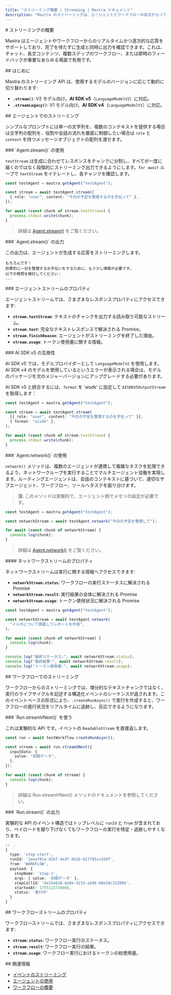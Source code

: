 ```yaml
---
title: "ストリーミング概要 | Streaming | Mastra ドキュメント"
description: "Mastra のストリーミングは、エージェントとワークフローの双方からリアルタイムで逐次的に応答を返し、AI 生成コンテンツの生成過程に合わせて即時にフィードバックを提供します。"
---
```


<div id="streaming-overview">
  # ストリーミングの概要
</div>

Mastra はエージェントやワークフローからのリアルタイムかつ逐次的な応答をサポートしており、完了を待たずに生成と同時に出力を確認できます。これは、チャット、長文コンテンツ、複数ステップのワークフロー、または即時のフィードバックが重要なあらゆる場面で有用です。

<div id="getting-started">
  ## はじめに
</div>

Mastra のストリーミング API は、使用するモデルのバージョンに応じて動的に切り替わります:

- **`.stream()`**: V2 モデル向け。**AI SDK v5**（`LanguageModelV2`）に対応。
- **`.streamLegacy()`**: V1 モデル向け。**AI SDK v4**（`LanguageModelV1`）に対応。

<div id="streaming-with-agents">
  ## エージェントでのストリーミング
</div>

シンプルなプロンプトには単一の文字列を、複数のコンテキストを提供する場合は文字列の配列を、役割や会話の流れを厳密に制御したい場合は `role` と `content` を持つメッセージオブジェクトの配列を渡せます。

<div id="using-agentstream">
  ### `Agent.stream()` の使用
</div>

`textStream` は生成に合わせてレスポンスをチャンクに分割し、すべてが一度に届くのではなく段階的にストリーミング出力できるようにします。`for await` ループで `textStream` をイテレートし、各チャンクを確認します。

```typescript {3,7} showLineNumbers copy
const testAgent = mastra.getAgent("testAgent");

const stream = await testAgent.stream([
  { role: "user", content: "今日の予定を整理するのを手伝って" },
]);

for await (const chunk of stream.textStream) {
  process.stdout.write(chunk);
}
```

> 詳細は [Agent.stream()](/reference/streaming/agents/stream) をご覧ください。


<div id="output-from-agentstream">
  ### `Agent.stream()` の出力
</div>

この出力は、エージェントが生成する応答をストリーミングします。

```text
もちろんです！
効果的に一日を整理するお手伝いをするために、もう少し情報が必要です。
以下の質問を検討してください：
...
```


<div id="agent-stream-properties">
  ### エージェントストリームのプロパティ
</div>

エージェントストリームでは、さまざまなレスポンスプロパティにアクセスできます:

- **`stream.textStream`**: テキストのチャンクを出力する読み取り可能なストリーム。
- **`stream.text`**: 完全なテキストレスポンスで解決される Promise。
- **`stream.finishReason`**: エージェントがストリーミングを終了した理由。
- **`stream.usage`**: トークン使用量に関する情報。

<div id="ai-sdk-v5-compatibility">
  ### AI SDK v5 の互換性
</div>

AI SDK v5 では、モデルプロバイダーとして `LanguageModelV2` を使用します。AI SDK v4 のモデルを使用しているというエラーが表示される場合は、モデルのパッケージを次のメジャーバージョンにアップグレードする必要があります。

AI SDK v5 と統合するには、`format` を &#39;aisdk&#39; に設定して `AISDKV5OutputStream` を取得します：

```typescript {5} showLineNumbers copy
const testAgent = mastra.getAgent("testAgent");

const stream = await testAgent.stream(
  [{ role: "user", content: "今日の予定を整理するのを手伝って" }],
  { format: "aisdk" },
);

for await (const chunk of stream.textStream) {
  process.stdout.write(chunk);
}
```


<div id="using-agentnetwork">
  ### `Agent.network()` の使用
</div>

`network()` メソッドは、複数のエージェントが連携して複雑なタスクを処理できるよう、ネットワークループを実行することでマルチエージェント協働を実現します。ルーティングエージェントは、会話のコンテキストに基づいて、適切なサブエージェント、ワークフロー、ツールへタスクを振り分けます。

> **注**: このメソッドは実験的で、エージェント側でメモリの設定が必要です。

```typescript {3,5-7} showLineNumbers copy
const testAgent = mastra.getAgent("testAgent");

const networkStream = await testAgent.network("今日の予定を整理して");

for await (const chunk of networkStream) {
  console.log(chunk);
}
```

> 詳細は [Agent.network()](/reference/agents/network) をご覧ください。


<div id="network-stream-properties">
  #### ネットワークストリームのプロパティ
</div>

ネットワークストリームは実行に関する情報へアクセスできます:

* **`networkStream.status`**: ワークフローの実行ステータスに解決される Promise
* **`networkStream.result`**: 実行結果の全体に解決される Promise
* **`networkStream.usage`**: トークン使用状況に解決される Promise

```typescript {9-11} showLineNumbers copy
const testAgent = mastra.getAgent("testAgent");

const networkStream = await testAgent.network(
  "イルカについて調査してレポートを作成",
);

for await (const chunk of networkStream) {
  console.log(chunk);
}

console.log("最終ステータス:", await networkStream.status);
console.log("最終結果:", await networkStream.result);
console.log("トークン使用量:", await networkStream.usage);
```


<div id="streaming-with-workflows">
  ## ワークフローでのストリーミング
</div>

ワークフローからのストリーミングでは、増分的なテキストチャンクではなく、実行のライフサイクルを記述する構造化イベントのシーケンスが返されます。このイベントベースの形式により、`.createRunAsync()` で実行を作成すると、ワークフローの進行状況をリアルタイムに追跡し、反応できるようになります。

<div id="using-runstreamvnext">
  ### `Run.streamVNext()` を使う
</div>

これは実験的な API です。イベントの `ReadableStream` を直接返します。

```typescript {3,9} showLineNumbers copy
const run = await testWorkflow.createRunAsync();

const stream = await run.streamVNext({
  inputData: {
    value: "初期データ",
  },
});

for await (const chunk of stream) {
  console.log(chunk);
}
```

> 詳細は Run.streamVNext() メソッドのドキュメントを参照してください。


<div id="output-from-runstream">
  ### `Run.stream()` の出力
</div>

実験的な API のイベント構造ではトップレベルに `runId` と `from` が含まれており、ペイロードを掘り下げなくてもワークフローの実行を特定・追跡しやすくなります。

```typescript
// ...
{
  type: 'step-start',
  runId: '1eeaf01a-d2bf-4e3f-8d1b-027795ccd3df',
  from: 'WORKFLOW',
  payload: {
    stepName: 'step-1',
    args: { value: '初期データ' },
    stepCallId: '8e15e618-be0e-4215-a5d6-08e58c152068',
    startedAt: 1755121710066,
    status: '実行中'
  }
}
```


<div id="workflow-stream-properties">
  ## ワークフローストリームのプロパティ
</div>

ワークフローストリームでは、さまざまなレスポンスプロパティにアクセスできます:

- **`stream.status`**: ワークフロー実行のステータス。
- **`stream.result`**: ワークフロー実行の結果。
- **`stream.usage`**: ワークフロー実行におけるトークンの総使用量。

<div id="related">
  ## 関連情報
</div>

- [イベントのストリーミング](./events)
- [エージェントの使用](/docs/agents/overview)
- [ワークフローの概要](../workflows/overview)